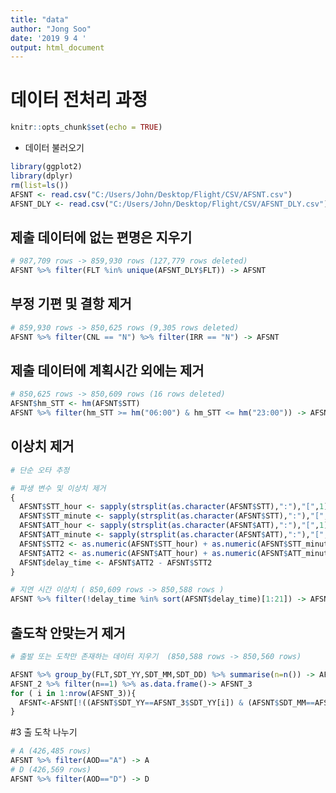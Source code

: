 ```yaml
---
title: "data"
author: "Jong Soo"
date: '2019 9 4 '
output: html_document
---
```


# 데이터 전처리 과정 

```r
knitr::opts_chunk$set(echo = TRUE)
```

- 데이터 불러오기 

```r
library(ggplot2)
library(dplyr)
rm(list=ls())
AFSNT <- read.csv("C:/Users/John/Desktop/Flight/CSV/AFSNT.csv")
AFSNT_DLY <- read.csv("C:/Users/John/Desktop/Flight/CSV/AFSNT_DLY.csv")
```



## 제출 데이터에 없는 편명은 지우기 

```r
# 987,709 rows -> 859,930 rows (127,779 rows deleted)
AFSNT %>% filter(FLT %in% unique(AFSNT_DLY$FLT)) -> AFSNT

```

## 부정 기편 및 결항 제거 

```r
# 859,930 rows -> 850,625 rows (9,305 rows deleted)
AFSNT %>% filter(CNL == "N") %>% filter(IRR == "N") -> AFSNT

```

## 제출 데이터에 계획시간 외에는 제거 

```r
# 850,625 rows -> 850,609 rows (16 rows deleted)
AFSNT$hm_STT <- hm(AFSNT$STT)
AFSNT %>% filter(hm_STT >= hm("06:00") & hm_STT <= hm("23:00")) -> AFSNT

```

## 이상치 제거 

```r
# 단순 오타 추정 

# 파생 변수 및 이상치 제거 
{
  AFSNT$STT_hour <- sapply(strsplit(as.character(AFSNT$STT),":"),"[",1)
  AFSNT$STT_minute <- sapply(strsplit(as.character(AFSNT$STT),":"),"[",2)
  AFSNT$ATT_hour <- sapply(strsplit(as.character(AFSNT$ATT),":"),"[",1)
  AFSNT$ATT_minute <- sapply(strsplit(as.character(AFSNT$ATT),":"),"[",2)
  AFSNT$STT2 <- as.numeric(AFSNT$STT_hour) + as.numeric(AFSNT$STT_minute)/60
  AFSNT$ATT2 <- as.numeric(AFSNT$ATT_hour) + as.numeric(AFSNT$ATT_minute)/60
  AFSNT$delay_time <- AFSNT$ATT2 - AFSNT$STT2
}

# 지연 시간 이상치 ( 850,609 rows -> 850,588 rows )
AFSNT %>% filter(!delay_time %in% sort(AFSNT$delay_time)[1:21]) -> AFSNT

```

## 출도착 안맞는거 제거

```r

# 출발 또는 도착만 존재하는 데이터 지우기  (850,588 rows -> 850,560 rows)

AFSNT %>% group_by(FLT,SDT_YY,SDT_MM,SDT_DD) %>% summarise(n=n()) -> AFSNT_2
AFSNT_2 %>% filter(n==1) %>% as.data.frame()-> AFSNT_3
for ( i in 1:nrow(AFSNT_3)){
  AFSNT<-AFSNT[!((AFSNT$SDT_YY==AFSNT_3$SDT_YY[i]) & (AFSNT$SDT_MM==AFSNT_3$SDT_MM[i]) & (AFSNT$SDT_DD==AFSNT_3$SDT_DD[i]) & (AFSNT$FLT==AFSNT_3$FLT[i])),] 
}

```

#3 출 도착 나누기 

```r
# A (426,485 rows)
AFSNT %>% filter(AOD=="A") -> A
# D (426,569 rows)
AFSNT %>% filter(AOD=="D") -> D
```

